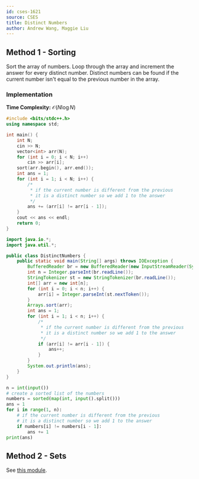 ```yaml
---
id: cses-1621
source: CSES
title: Distinct Numbers
author: Andrew Wang, Maggie Liu
---
```


## Method 1 - Sorting

Sort the array of numbers. Loop through the array and increment the answer for
every distinct number. Distinct numbers can be found if the current number isn't
equal to the previous number in the array.

### Implementation

**Time Complexity:** $\mathcal{O}(N\log{N})$

<LanguageSection>

<CPPSection>

```cpp
#include <bits/stdc++.h>
using namespace std;

int main() {
	int N;
	cin >> N;
	vector<int> arr(N);
	for (int i = 0; i < N; i++)
		cin >> arr[i];
	sort(arr.begin(), arr.end());
	int ans = 1;
	for (int i = 1; i < N; i++) {
		/*
		 * if the current number is different from the previous
		 * it is a distinct number so we add 1 to the answer
		 */
		ans += (arr[i] != arr[i - 1]);
	}
	cout << ans << endl;
	return 0;
}
```

</CPPSection>

<JavaSection>

```java
import java.io.*;
import java.util.*;

public class DistinctNumbers {
	public static void main(String[] args) throws IOException {
		BufferedReader br = new BufferedReader(new InputStreamReader(System.in));
		int n = Integer.parseInt(br.readLine());
		StringTokenizer st = new StringTokenizer(br.readLine());
		int[] arr = new int[n];
		for (int i = 0; i < n; i++) {
			arr[i] = Integer.parseInt(st.nextToken());
		}
		Arrays.sort(arr);
		int ans = 1;
		for (int i = 1; i < n; i++) {
			/*
			 * if the current number is different from the previous
			 * it is a distinct number so we add 1 to the answer
			 */
			if (arr[i] != arr[i - 1]) {
				ans++;
			}
		}
		System.out.println(ans);
	}
}
```

</JavaSection>

<PySection>

```py
n = int(input())
# create a sorted list of the numbers
numbers = sorted(map(int, input().split()))
ans = 1
for i in range(1, n):
	# if the current number is different from the previous
	# it is a distinct number so we add 1 to the answer
	if numbers[i] != numbers[i - 1]:
		ans += 1
print(ans)
```

</PySection>

</LanguageSection>

## Method 2 - Sets

See [this module](/bronze/intro-sets#solution---distinct-numbers).

